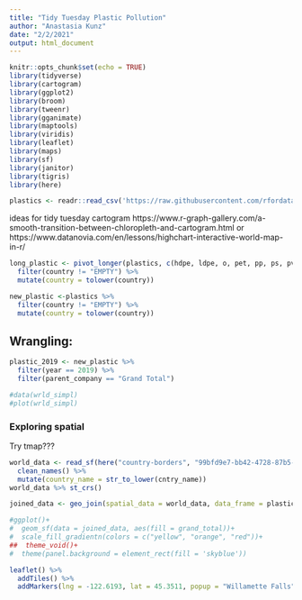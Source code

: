 ```yaml
---
title: "Tidy Tuesday Plastic Pollution"
author: "Anastasia Kunz"
date: "2/2/2021"
output: html_document
---
```


```r
knitr::opts_chunk$set(echo = TRUE)
library(tidyverse)
library(cartogram)
library(ggplot2)
library(broom)
library(tweenr)
library(gganimate)
library(maptools)
library(viridis)
library(leaflet)
library(maps)
library(sf)
library(janitor)
library(tigris)
library(here)

```

```r
plastics <- readr::read_csv('https://raw.githubusercontent.com/rfordatascience/tidytuesday/master/data/2021/2021-01-26/plastics.csv')
```

ideas for tidy tuesday
cartogram https://www.r-graph-gallery.com/a-smooth-transition-between-chloropleth-and-cartogram.html  or
https://www.datanovia.com/en/lessons/highchart-interactive-world-map-in-r/


```r
long_plastic <- pivot_longer(plastics, c(hdpe, ldpe, o, pet, pp, ps, pvc), names_to = "plastic_type") %>% 
  filter(country != "EMPTY") %>% 
  mutate(country = tolower(country))

new_plastic <-plastics %>% 
  filter(country != "EMPTY") %>% 
  mutate(country = tolower(country))
```



## Wrangling:

```r
plastic_2019 <- new_plastic %>% 
  filter(year == 2019) %>% 
  filter(parent_company == "Grand Total")

```


```r
#data(wrld_simpl)
#plot(wrld_simpl)
```

### Exploring spatial



Try tmap???

```r
world_data <- read_sf(here("country-borders", "99bfd9e7-bb42-4728-87b5-07f8c8ac631c2020328-1-1vef4ev.lu5nk.shp")) %>% 
  clean_names() %>% 
  mutate(country_name = str_to_lower(cntry_name))
world_data %>% st_crs()

```

```r
joined_data <- geo_join(spatial_data = world_data, data_frame = plastic_2019, by_sp = "country_name", by_df = "country", by = NULL, how = "left")
```

```r
#ggplot()+
#  geom_sf(data = joined_data, aes(fill = grand_total))+
#  scale_fill_gradientn(colors = c("yellow", "orange", "red"))+
##  theme_void()+
#  theme(panel.background = element_rect(fill = 'skyblue'))
```


```r
leaflet() %>% 
  addTiles() %>% 
  addMarkers(lng = -122.6193, lat = 45.3511, popup = "Willamette Falls")
```

